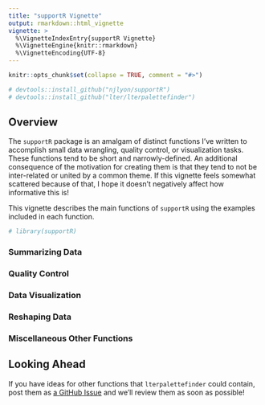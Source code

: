 ```yaml
---
title: "supportR Vignette"
output: rmarkdown::html_vignette
vignette: >
  %\VignetteIndexEntry{supportR Vignette}
  %\VignetteEngine{knitr::rmarkdown}
  %\VignetteEncoding{UTF-8}
---
```


```r
knitr::opts_chunk$set(collapse = TRUE, comment = "#>")
```

```r
# devtools::install_github("njlyon/supportR")
# devtools::install_github("lter/lterpalettefinder")
```

## Overview

The `supportR` package is an amalgam of distinct functions I've written to accomplish small data wrangling, quality control, or visualization tasks. These functions tend to be short and narrowly-defined. An additional consequence of the motivation for creating them is that they tend to not be inter-related or united by a common theme. If this vignette feels somewhat scattered because of that, I hope it doesn't negatively affect how informative this is!

This vignette describes the main functions of `supportR` using the examples included in each function.

```r
# library(supportR)
```

### Summarizing Data



### Quality Control



### Data Visualization



### Reshaping Data



### Miscellaneous Other Functions



## Looking Ahead

If you have ideas for other functions that `lterpalettefinder` could contain, post them as [a GitHub Issue](https://github.com/lter/lterpalettefinder/issues) and we'll review them as soon as possible!

